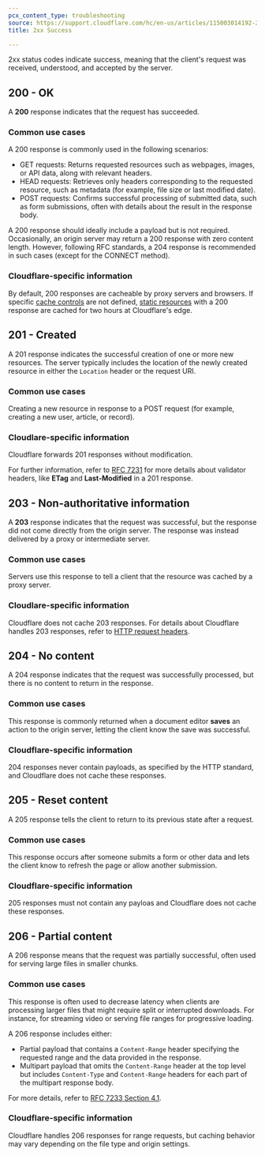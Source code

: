 ```yaml
---
pcx_content_type: troubleshooting
source: https://support.cloudflare.com/hc/en-us/articles/115003014192-2xx-Success
title: 2xx Success

---
```


2xx status codes indicate success, meaning that the client's request was received, understood, and accepted by the server.

## 200 - OK

A **200** response indicates that the request has succeeded. 

### Common use cases

A 200 response is commonly used in the following scenarios:

- GET requests: Returns requested resources such as webpages, images, or API data, along with relevant headers.
- HEAD requests: Retrieves only headers corresponding to the requested resource, such as metadata (for example, file size or last modified date).
- POST requests: Confirms successful processing of submitted data, such as form submissions, often with details about the result in the response body.

A 200 response should ideally include a payload but is not required. Occasionally, an origin server may return a 200 response with zero content length. However, following RFC standards, a 204 response is recommended in such cases (except for the CONNECT method).

### Cloudflare-specific information

By default, 200 responses are cacheable by proxy servers and browsers. If specific [cache controls](/cache/concepts/customize-cache/) are not defined, [static resources](/cache/concepts/default-cache-behavior/) with a 200 response are cached for two hours at Cloudflare's edge.

## 201 - Created

A 201 response indicates the successful creation of one or more new resources. The server typically includes the location of the newly created resource in either the `Location` header or the request URI.

### Common use cases

Creating a new resource in response to a POST request (for example, creating a new user, article, or record).

### Cloudlare-specific information

Cloudflare forwards 201 responses without modification.

For further information, refer to [RFC 7231](https://tools.ietf.org/html/rfc7231#section-7.2) for more details about validator headers, like **ETag** and **Last-Modified** in a 201 response.

## 203 - Non-authoritative information

A **203** response indicates that the request was successful, but the response did not come directly from the origin server. The response was instead delivered by a proxy or intermediate server.

### Common use cases

Servers use this response to tell a client that the resource was cached by a proxy server.

### Cloudlare-specific information

Cloudflare does not cache 203 responses. For details about Cloudflare handles 203 responses, refer to [HTTP request headers](/fundamentals/reference/http-request-headers/).

## 204 - No content

A 204 response indicates that the request was successfully processed, but there is no content to return in the response.

### Common use cases

This response is commonly returned when a document editor **saves** an action to the origin server, letting the client know the save was successful.

### Cloudflare-specific information

204 responses never contain payloads, as specified by the HTTP standard, and Cloudflare does not cache these responses.

## 205 - Reset content

A 205 response tells the client to return to its previous state after a request. 

### Common use cases

This response occurs after someone submits a form or other data and lets the client know to refresh the page or allow another submission.

### Cloudflare-specific information

205 responses must not contain any payloas and Cloudflare does not cache these responses.

## 206 - Partial content

A 206 response means that the request was partially successful, often used for serving large files in smaller chunks.

### Common use cases

This response is often used to decrease latency when clients are processing larger files that might require split or interrupted downloads. For instance, for streaming video or serving file ranges for progressive loading.

A 206 response includes either:

- Partial payload that contains a `Content-Range` header specifying the requested range and the data provided in the response.
- Multipart payload that omits the `Content-Range` header at the top level but includes `Content-Type` and `Content-Range` headers for each part of the multipart response body.

For more details, refer to [RFC 7233 Section 4.1](https://tools.ietf.org/html/rfc7233#page-10).

### Cloudflare-specific information

Cloudflare handles 206 responses for range requests, but caching behavior may vary depending on the file type and origin settings.


